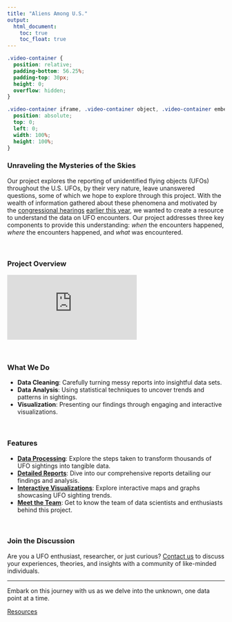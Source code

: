 ```yaml
---
title: "Aliens Among U.S."
output: 
  html_document:
    toc: true
    toc_float: true
---
```

```css
.video-container { 
  position: relative; 
  padding-bottom: 56.25%; 
  padding-top: 30px; 
  height: 0; 
  overflow: hidden; 
}

.video-container iframe, .video-container object, .video-container embed { 
  position: absolute; 
  top: 0; 
  left: 0; 
  width: 100%; 
  height: 100%; 
}
```

### Unraveling the Mysteries of the Skies
Our project explores the reporting of unidentified flying objects (UFOs) throughout the U.S. UFOs, by their very nature, leave unanswered questions, some of which we hope to explore through this project. With the wealth of information gathered about these phenomena and motivated by the [congressional hearings](https://www.cnn.com/2023/07/26/politics/ufo-house-hearing-congress/index.html) [earlier this year](https://www.pbs.org/newshour/politics/analysis-whistleblower-testimonies-did-not-change-our-basic-understanding-of-ufos), we wanted to create a resource to understand the data on UFO encounters. Our project addresses three key components to provide this understanding: *when* the encounters happened, *where* the encounters happened, and *what* was encountered.

<br>

### Project Overview
<!--this is just a placeholder video -->
<div class="video-container">
<iframe src="https://www.youtube.com/embed/tnly08wPaW8?si=icjnhcvZ-AUg1Sl0" title="YouTube video player" frameborder="0" allow="accelerometer; autoplay; clipboard-write; encrypted-media; gyroscope; picture-in-picture; web-share" allowfullscreen></iframe>
</div>

<br>


### What We Do

- **Data Cleaning**: Carefully turning messy reports into insightful data sets.
- **Data Analysis**: Using statistical techniques to uncover trends and patterns in sightings.
- **Visualization**: Presenting our findings through engaging and interactive visualizations.

<br>

### Features

- [**Data Processing**](data_processing.html): Explore the steps taken to transform thousands of UFO sightings into tangible data.
- [**Detailed Reports**](report.html): Dive into our comprehensive reports detailing our findings and analysis.
- [**Interactive Visualizations**](shiny_dashboard.html): Explore interactive maps and graphs showcasing UFO sighting trends.
- [**Meet the Team**](about_us.html): Get to know the team of data scientists and enthusiasts behind this project.

<br>

### Join the Discussion

Are you a UFO enthusiast, researcher, or just curious? <a href="mailto:alien.among.us.p8105@gmail.com">Contact us</a> to discuss your experiences, theories, and insights with a community of like-minded individuals.

---

Embark on this journey with us as we delve into the unknown, one data point at a time.

[Resources](https://nuforc.org/)

<div class="tocify-extend-page" data-unique="tocify-extend-page" style="height: 0;"></div>